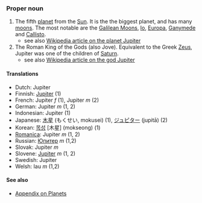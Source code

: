 ===Proper noun===

#The fifth [[planet]] from the [[Sun]].  It is the the biggest planet, and has many [[moon|moons]].  The most notable are the [[Galilean Moons]], [[Io]], [[Europa]], [[Ganymede]] and [[Callisto]].
#*see also [[en:Jupiter_(planet)| Wikipedia article on the planet Jupiter]]
#The Roman King of the Gods (also Jove).  Equivalent to the Greek [[Zeus]], Jupiter was one of the children of [[Saturn]].
#*see also [[en:Jupiter_(god)| Wikipedia article on the god Jupiter]]

====Translations====
*Dutch: Jupiter
*Finnish: [[Jupiter]] (1)
*French: Jupiter ''f'' (1), Jupiter ''m'' (2)
*German: Jupiter ''m'' (1, 2)
*Indonesian: Jupiter (1)
*Japanese: [[木星]] (もくせい, mokusei) (1), [[ジュピター]] (jupitā) (2)
*Korean: [[목성]] [木星] (mokseong) (1)
*[[Romanica]]: Jupiter ''m'' (1, 2)
*Russian: [[Юпитер]] ''m'' (1,2)
*Slovak: Jupiter ''m''
*Slovene: [[Jupiter]] ''m'' (1, 2)
*Swedish: Jupiter
*Welsh: Iau ''m'' (1,2)

==== See also ====
*[[Wiktionary_Appendix:Planets|Appendix on Planets]]